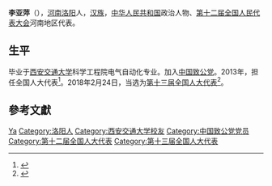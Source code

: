 {{Otheruses|李亚萍}}

'''李亚萍'''（{{bd|1963年||}}），[[河南|河南]][[洛阳|洛阳]]人，[[汉族|汉族]]，[[中华人民共和国|中华人民共和国]]政治人物、[[第十二届全国人民代表大会|第十二届全国人民代表大会]]河南地区代表。

== 生平 ==
毕业于[[西安交通大学|西安交通大学]]科学工程院电气自动化专业。加入[[中国致公党|中国致公党]]。2013年，担任全国人大代表<ref>{{cite news|title=全国人大代表信息-李亚萍|url= http://210.82.31.1:8084/delegate/viewDelegate.action?dbid=121410|accessdate=2013-04-05|newspaper=全国人大网|archive-url=https://web.archive.org/web/20160305224559/http://www.npc.gov.cn/delegate/viewDelegate.action?dbid=121410|archive-date=2016-03-05|dead-url=yes}}</ref>。2018年2月24日，当选为[[第十三届全国人大代表|第十三届全国人大代表]]<ref>{{Cite web|title=（受权发布）中华人民共和国第十三届全国人民代表大会代表名单-中新网|url=http://www.chinanews.com/gn/2018/02-25/8453959.shtml|accessdate=2021-02-13|work=中新网|archive-date=2018-02-27|archive-url=https://web.archive.org/web/20180227031724/http://www.chinanews.com/gn/2018/02-25/8453959.shtml|dead-url=no}}</ref>。

== 參考文獻 ==
{{reflist}}

{{Authority control}}

{{DEFAULTSORT:Li李}}
[[Category:李姓|Ya]]
[[Category:洛阳人|Category:洛阳人]]
[[Category:西安交通大学校友|Category:西安交通大学校友]]
[[Category:中国致公党党员|Category:中国致公党党员]]
[[Category:第十二届全国人大代表|Category:第十二届全国人大代表]]
[[Category:第十三届全国人大代表|Category:第十三届全国人大代表]]


{{中国政治人物小作品}}
